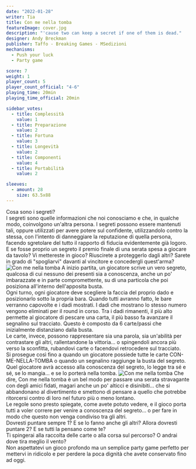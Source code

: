 ```yaml
---
date: "2022-01-28"
writer: Tia
title: Con me nella tomba
featureImage: cover.jpg
description: "'cause two can keep a secret if one of them is dead."
designer: Andy Breckman
publisher: Taffo - Breaking Games - MSedizioni
mechanisms:
  - Push your luck
  - Party game

score: 7
weight: 1
player_count: 5
player_count_official: "4-6"
playing_time: 20min
playing_time_official: 20min

sidebar_votes:
  - title: Complessità
    value: 1
  - title: Preparazione
    value: 2
  - title: Fortuna
    value: 3
  - title: Longevità
    value: 2
  - title: Componenti
    value: 4
  - title: Portabilità
    value: 2

sleeves:
  - amount: 28
    size: 63.5x88
---
```


<Setting>
  Cosa sono i segreti?
  <br />
  I segreti sono quelle informazioni che noi conosciamo e che, in qualche modo,
  coinvolgono un'altra persona. I segreti possono essere mantenuti tali, oppure
  utilizzati per avere potere sul confidente, utilizzandolo contro la stessa,
  con l'intento di danneggiare la reputazione di quella persona, facendo
  sgretolare del tutto il rapporto di fiducia evidentemente già logoro.
  <br />E se fosse proprio un segreto il premio finale di una serata spesa a giocare
  da tavolo? Vi mettereste in gioco? Riuscirete a proteggerlo dagli altri? Sarete
  in grado di "spogliarvi" davanti al vincitore e concedergli quest'arma?
</Setting>

<img src="./game1.jpg" alt="Con me nella tomba" />

<Rules>
  A inizio partita, un giocatore scrive un vero segreto, qualcosa di cui nessuno
  dei presenti sia a conoscenza, anche un po' imbarazzate e in parte
  compromettente, su di una particola che poi posiziona all'interno
  dell'apposita busta.
  <br />
  Ogni turno, ogni giocatore deve scegliere la faccia del proprio dado e
  posizionarlo sotto la propria bara. Quando tutti avranno fatto, le bare
  verranno capovolte e i dadi mostrati. I dadi che mostrano lo stesso numero
  vengono eliminati per il round in corso. Tra i dadi rimanenti, il più alto
  permette al giocatore di pescare una carta, il più basso fa avanzare il
  segnalino sul tracciato. Questo è composto da 6 carte/passi che inizialmente
  distanziano dalla busta.
  <br />
  Le carte, invece, possono rappresentare sia una parola, sia un'abilità per
  contrastare gli altri, rallentandone la vittoria... o spingendoli ancora più
  verso la sconfitta, rubandovi carte o facendovi retrocedere sul tracciato.
  <br />
  Si prosegue così fino a quando un giocatore possiede tutte le carte
  CON-ME-NELLA-TOMBA o quando un segnalino raggiunge la busta del segreto.
  <br />
  Quel giocatore avrà accesso alla conoscenza del segreto, lo legge tra sé e sé,
  se lo mangia... e se lo porterà nella tomba.
</Rules>

<img src="./game2.jpg" alt="Con me nella tomba" />

<Feedback>
  Che dire, Con me nella tomba è un bel modo per passare una serata stravagante
  con degli amici fidati, magari anche un po' alticci e disinibiti... che si
  abbandonano al divertimento e smettono di pensare a quello che potrebbe
  ritorcersi contro di loro nel futuro più o meno lontano.
  <br />
  Le regole sono presto spiegate, come avete potuto vedere, e il gioco porta
  tutti a voler correre per venire a conoscenza del segreto... o per fare in
  modo che questo non venga condiviso tra gli altri.
  <br />
  Dovresti puntare sempre 1? E se lo fanno anche gli altri? Allora dovresti
  puntare 2? E se tutti la pensano come te?
  <br />
  Ti spingerai alla raccolta delle carte o alla corsa sul percorso? O andrai
  dove tira meglio il vento?
  <br />
  Non aspettatevi un gioco profondo ma un semplice party game perfetto per
  mettervi in ridicolo e per perdere la poca dignità che avete conservato fino
  ad oggi.
</Feedback>

<Instagram id="CZRHy7Slkzt" />
